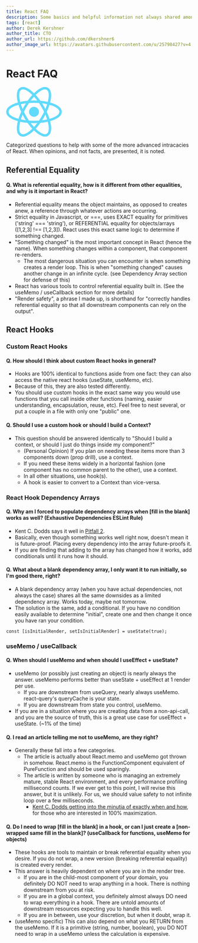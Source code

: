 ```yaml
---
title: React FAQ
description: Some basics and helpful information not always shared amongst frontend devs using React
tags: [react]
author: Derek Kershner
author_title: CTO
author_url: https://github.com/dkershner6
author_image_url: https://avatars.githubusercontent.com/u/25798427?v=4
---
```


# React FAQ

<div
    style={{
        display: "flex",
        alignItems: "center",
        justifyContent: "center",
        width: "100%",
        height: "100px",
        overflow: "hidden",
    }}
>
    <img
        src="data:image/svg+xml;base64,PHN2ZyB4bWxucz0iaHR0cDovL3d3dy53My5vcmcvMjAwMC9zdmciIHZpZXdCb3g9Ii0xMS41IC0xMC4yMzE3NCAyMyAyMC40NjM0OCI+CiAgPHRpdGxlPlJlYWN0IExvZ288L3RpdGxlPgogIDxjaXJjbGUgY3g9IjAiIGN5PSIwIiByPSIyLjA1IiBmaWxsPSIjNjFkYWZiIi8+CiAgPGcgc3Ryb2tlPSIjNjFkYWZiIiBzdHJva2Utd2lkdGg9IjEiIGZpbGw9Im5vbmUiPgogICAgPGVsbGlwc2Ugcng9IjExIiByeT0iNC4yIi8+CiAgICA8ZWxsaXBzZSByeD0iMTEiIHJ5PSI0LjIiIHRyYW5zZm9ybT0icm90YXRlKDYwKSIvPgogICAgPGVsbGlwc2Ugcng9IjExIiByeT0iNC4yIiB0cmFuc2Zvcm09InJvdGF0ZSgxMjApIi8+CiAgPC9nPgo8L3N2Zz4K"
        width="30%"
    />
</div>

Categorized questions to help with some of the more advanced intracacies of React. When opinions, and not facts, are presented, it is noted.

<!--truncate-->

## Referential Equality

#### Q. What is referential equality, how is it different from other equalities, and why is it important in React?

-   Referential equality means the object maintains, as opposed to creates anew, a reference through whatever actions are occurring.
-   Strict equality in Javascript, or ===, uses EXACT equality for primitives ('string' === 'string'), or REFERENTIAL equality for objects/arrays ([1,2,3] !== [1,2,3]). React uses this exact same logic to determine if something changed.
-   "Something changed" is the most important concept in React (hence the name). When something changes within a component, that component re-renders.
    -   The most dangerous situation you can encounter is when something creates a render loop. This is when "something changed" causes another change in an infinite cycle. (see Dependency Array section for defense of this)
-   React has various tools to control referential equality built in. (See the useMemo / useCallback section for more details)
-   "Render safety", a phrase I made up, is shorthand for "correctly handles referential equality so that all downstream components can rely on the output".

## React Hooks

### Custom React Hooks

#### Q. How should I think about custom React hooks in general?

-   Hooks are 100% identical to functions aside from one fact: they can also access the native react hooks (useState, useMemo, etc).
-   Because of this, they are also tested differently.
-   You should use custom hooks in the exact same way you would use functions that you call inside other functions (naming, easier understanding, encapsulation, reuse, etc). Feel free to nest several, or put a couple in a file with only one "public" one.

#### Q. Should I use a custom hook or should I build a Context?

-   This question should be answered identically to "Should I build a context, or should I just do things inside my component?"
    -   (Personal Opinion) If you plan on needing these items more than 3 components down (prop drill), use a context.
    -   If you need these items widely in a horizontal fashion (one component has no common parent to the other), use a context.
    -   In all other situations, use hook(s).
    -   A hook is easier to convert to a Context than vice-versa.

### React Hook Dependency Arrays

#### Q. Why am I forced to populate dependency arrays when [fill in the blank] works as well? (Exhaustive Dependencies ESLint Rule)

-   Kent C. Dodds says it well in [Pitfall 2](https://kentcdodds.com/blog/react-hooks-pitfalls#pitfall-2-not-using-or-ignoring-the-eslint-plugin).
-   Basically, even though something works well right now, doesn't mean it is future-proof. Placing every dependency into the array future-proofs it.
-   If you are finding that adding to the array has changed how it works, add conditionals until it runs how it should.

#### Q. What about a blank dependency array, I only want it to run initially, so I'm good there, right?

-   A blank dependency array (when you have actual dependencies, not always the case) shares all the same downsides as a limited dependency array. Works today, maybe not tomorrow.
-   The solution is the same, add a conditional. If you have no condition easily available to determine "initial", create one and then change it once you have ran your condition.

```
const [isInitialRender, setIsInitialRender] = useState(true);
```

### useMemo / useCallback

#### Q. When should I useMemo and when should I useEffect + useState?

-   useMemo (or possibly just creating an object) is nearly always the answer. useMemo performs better than useState + useEffect at 1 render per use.
    -   If you are downstream from useQuery, nearly always useMemo. react-query's queryCache is your state.
    -   If you are downstream from state you control, useMemo.
-   If you are in a situation where you are creating data from a non-api-call, and you are the source of truth, this is a great use case for useEffect + useState. (~1% of the time)

#### Q. I read an article telling me not to useMemo, are they right?

-   Generally these fall into a few categories.
    -   The article is actually about React.memo and useMemo got thrown in somehow. React.memo is the FunctionComponent equivalent of PureFunction and should be used sparingly.
    -   The article is written by someone who is managing an extremely mature, stable React environment, and every performance profiling millisecond counts. If we ever get to this point, I will revise this answer, but it is unlikely. For us, we should value safety to not infinite loop over a few milliseconds.
        -   [Kent C. Dodds getting into the minutia of exactly when and how](https://kentcdodds.com/blog/usememo-and-usecallback), for those who are interested in 100% maximization.

#### Q. Do I need to wrap [fill in the blank] in a hook, or can I just create a [non-wrapped same fill in the blank]? (useCallback for functions, useMemo for objects)

-   These hooks are tools to maintain or break referential equality when you desire. If you do not wrap, a new version (breaking referential equality) is created every render.
-   This answer is heavily dependent on where you are in the render tree.
    -   If you are in the child-most component of your domain, you definitely DO NOT need to wrap anything in a hook. There is nothing downstream from you at risk.
    -   If you are in a global context, you definitely almost always DO need to wrap everything in a hook. There are untold amounts of downstream resources expecting you to handle this well.
    -   If you are in between, use your discretion, but when it doubt, wrap it.
-   (useMemo specific) This can also depend on what you RETURN from the useMemo. If it is a primitive (string, number, boolean), you DO NOT need to wrap in a useMemo unless the calculation is expensive.
